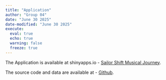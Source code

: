 ```yaml
---
title: "Application"
author: "Group 04"
date: "June 30 2025"
date-modified: "June 30 2025"
execute: 
  eval: true
  echo: true
  warning: false
  freeze: true
---
```


The Application is available at shinyapps.io - [Sailor Shift Musical Journey](https://mgtr15.shinyapps.io/ShinyAppVAA_Group4/).

The source code and data are available at - [Github](https://github.com/MGTR15/ShinyAppVAA).
